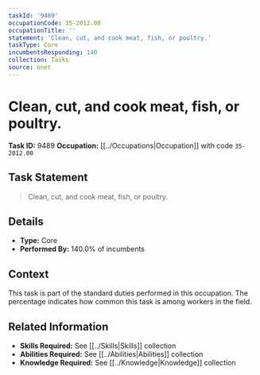 ```yaml
---
taskId: '9489'
occupationCode: 35-2012.00
occupationTitle: ''
statement: 'Clean, cut, and cook meat, fish, or poultry.'
taskType: Core
incumbentsResponding: 140
collection: Tasks
source: onet
---
```

# Clean, cut, and cook meat, fish, or poultry.

**Task ID:** 9489
**Occupation:** [[../Occupations|Occupation]] with code `35-2012.00`

## Task Statement

> Clean, cut, and cook meat, fish, or poultry.

## Details

- **Type:** Core
- **Performed By:** 140.0% of incumbents

## Context

This task is part of the standard duties performed in this occupation. The percentage indicates how common this task is among workers in the field.

## Related Information

- **Skills Required:** See [[../Skills|Skills]] collection
- **Abilities Required:** See [[../Abilities|Abilities]] collection
- **Knowledge Required:** See [[../Knowledge|Knowledge]] collection
